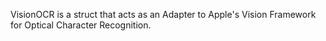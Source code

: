 <!-- Code generated from the comments of the WindowIDDetector struct in builder/parallels/common/window_id_detector.go; DO NOT EDIT MANUALLY -->

VisionOCR is a struct that acts as an Adapter to Apple's Vision Framework for Optical Character Recognition.

<!-- End of code generated from the comments of the WindowIDDetector struct in builder/parallels/common/window_id_detector.go; -->
